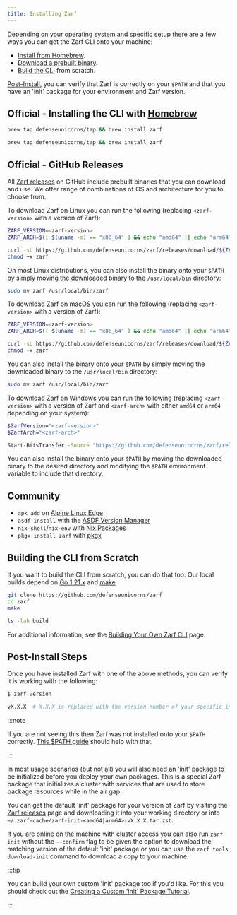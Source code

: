 ```yaml
---
title: Installing Zarf
---
```



Depending on your operating system and specific setup there are a few ways you can get the Zarf CLI onto your machine:

- [Install from Homebrew](#installing-from-the-defense-unicorns-homebrew-tap).
- [Download a prebuilt binary](#downloading-a-prebuilt-binary-from-our-github-releases).
- [Build the CLI](#building-the-cli-from-scratch) from scratch.

[Post-Install](#post-install-steps), you can verify that Zarf is correctly on your `$PATH` and that you have an 'init' package for your environment and Zarf version.

## Official - Installing the CLI with [Homebrew](https://brew.sh/)

<Tabs>
<TabItem label="macOS">

```bash
brew tap defenseunicorns/tap && brew install zarf
```

</TabItem>
<TabItem label="Linux">

```bash
brew tap defenseunicorns/tap && brew install zarf
```

</TabItem>
</Tabs>

## Official - GitHub Releases

All [Zarf releases](https://github.com/defenseunicorns/zarf/releases) on GitHub include prebuilt binaries that you can download and use. We offer range of combinations of OS and architecture for you to choose from.

<Tabs>
<TabItem label="Linux">

To download Zarf on Linux you can run the following (replacing `<zarf-version>` with a version of Zarf):

```bash
ZARF_VERSION=<zarf-version>
ZARF_ARCH=$([ $(uname -m) == "x86_64" ] && echo "amd64" || echo "arm64";)

curl -sL https://github.com/defenseunicorns/zarf/releases/download/${ZARF_VERSION}/zarf_${ZARF_VERSION}_Linux_${ZARF_ARCH} -o zarf
chmod +x zarf
```

On most Linux distributions, you can also install the binary onto your `$PATH` by simply moving the downloaded binary to the `/usr/local/bin` directory:

```bash
sudo mv zarf /usr/local/bin/zarf
```

</TabItem>
<TabItem label="macOS">

To download Zarf on macOS you can run the following (replacing `<zarf-version>` with a version of Zarf):

```bash
ZARF_VERSION=<zarf-version>
ZARF_ARCH=$([ $(uname -m) == "x86_64" ] && echo "amd64" || echo "arm64";)

curl -sL https://github.com/defenseunicorns/zarf/releases/download/${ZARF_VERSION}/zarf_${ZARF_VERSION}_Darwin_${ZARF_ARCH} -o zarf
chmod +x zarf
```

You can also install the binary onto your `$PATH` by simply moving the downloaded binary to the `/usr/local/bin` directory:

```bash
sudo mv zarf /usr/local/bin/zarf
```

</TabItem>
<TabItem label="Windows">


To download Zarf on Windows you can run the following (replacing `<zarf-version>` with a version of Zarf and `<zarf-arch>` with either `amd64` or `arm64` depending on your system):

```bash
$ZarfVersion="<zarf-version>"
$ZarfArch="<zarf-arch>"

Start-BitsTransfer -Source "https://github.com/defenseunicorns/zarf/releases/download/$($ZarfVersion)/zarf_$($ZarfVersion)_Windows_$($ZarfArch).exe" -Destination zarf.exe
```

You can also install the binary onto your `$PATH` by moving the downloaded binary to the desired directory and modifying the `$PATH` environment variable to include that directory.

</TabItem>
</Tabs>

## Community

- `apk add` on [Alpine Linux Edge](https://pkgs.alpinelinux.org/package/edge/testing/x86_64/zarf)
- `asdf install` with the [ASDF Version Manager](https://github.com/defenseunicorns/asdf-zarf)
- `nix-shell`/`nix-env` with [Nix Packages](https://search.nixos.org/packages?channel=23.05&show=zarf&from=0&size=50&sort=relevance&type=packages&query=zarf)
- `pkgx install zarf` with [pkgx](https://pkgx.dev/pkgs/zarf.dev/)

## Building the CLI from Scratch

If you want to build the CLI from scratch, you can do that too. Our local builds depend on [Go 1.21.x](https://golang.org/doc/install) and [make](https://www.gnu.org/software/make/).

```bash
git clone https://github.com/defenseunicorns/zarf
cd zarf
make

ls -lah build
```

For additional information, see the [Building Your Own Zarf CLI](/cli/building) page.

## Post-Install Steps

Once you have installed Zarf with one of the above methods, you can verify it is working with the following:

```bash
$ zarf version

vX.X.X  # X.X.X is replaced with the version number of your specific installation
```

:::note

If you are not seeing this then Zarf was not installed onto your `$PATH` correctly. [This $PATH guide](https://zwbetz.com/how-to-add-a-binary-to-your-path-on-macos-linux-windows/) should help with that.

:::

In most usage scenarios ([but not all](../../examples/yolo/README.md)) you will also need an ['init' package](../3-create-a-zarf-package/3-zarf-init-package.md) to be initialized before you deploy your own packages. This is a special Zarf package that initializes a cluster with services that are used to store package resources while in the air gap.

You can get the default 'init' package for your version of Zarf by visiting the [Zarf releases](https://github.com/defenseunicorns/zarf/releases) page and downloading it into your working directory or into `~/.zarf-cache/zarf-init-<amd64|arm64>-vX.X.X.tar.zst`.

If you are online on the machine with cluster access you can also run `zarf init` without the `--confirm` flag to be given the option to download the matching version of the default 'init' package or you can use the `zarf tools download-init` command to download a copy to your machine.

:::tip

You can build your own custom 'init' package too if you'd like. For this you should check out the [Creating a Custom 'init' Package Tutorial](../5-zarf-tutorials/8-custom-init-packages.md).

:::
